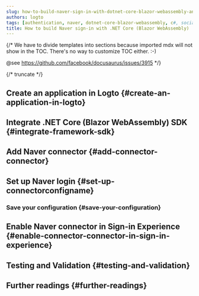```yaml
---
slug: how-to-build-naver-sign-in-with-dotnet-core-blazor-webassembly-and-logto
authors: logto
tags: [authentication, naver, dotnet-core-blazor-webassembly, c#, social-sign-in, sign-in, login]
title: How to build Naver sign-in with .NET Core (Blazor WebAssembly)
---
```


{/*
  We have to divide templates into sections because imported mdx will not show in the TOC.
  There's no way to customize TOC either. :-)

  @see https://github.com/facebook/docusaurus/issues/3915
*/}




{/* truncate */}

<Intro connector={connector} sdk=".NET Core (Blazor WebAssembly)" link="https://learn.microsoft.com/en-us/aspnet/core/blazor/hosting-models#blazor-webassembly" />

## Create an application in Logto \{#create-an-application-in-logto}

<CreateApplication type="Single page app" framework=".NET Core (Blazor WebAssembly)" />

## Integrate .NET Core (Blazor WebAssembly) SDK \{#integrate-framework-sdk}

<IntegrateSdk />

## Add Naver connector \{#add-connector-connector}

<AddSocialConnector connector={connector} framework=".NET Core (Blazor WebAssembly)" />

## Set up Naver login \{#set-up-connectorconfigname}

<ConnectorGuide />

### Save your configuration \{#save-your-configuration}

<SaveYourConfiguration connector={connector} />

## Enable Naver connector in Sign-in Experience \{#enable-connector-connector-in-sign-in-experience}

<EnableSocialConnector connector={connector} />

## Testing and Validation \{#testing-and-validation}

<TestingAndValidation connector={connector} sdk=".NET Core (Blazor WebAssembly)" />

## Further readings \{#further-readings}

<FurtherReadings />